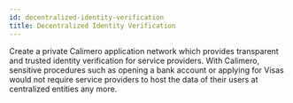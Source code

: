 ```yaml
---
id: decentralized-identity-verification
title: Decentralized Identity Verification
---
```


Create a private Calimero application network which provides transparent and trusted identity verification for service providers. With Calimero, sensitive procedures such as opening a bank account or applying for Visas would not require service providers to host the data of their users at centralized entities any more.